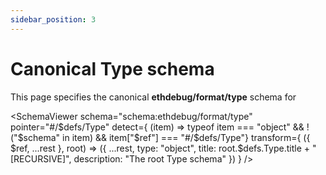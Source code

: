 ```yaml
---
sidebar_position: 3
---
```



# Canonical Type schema

This page specifies the canonical **ethdebug/format/type** schema for

<SchemaViewer
    schema="schema:ethdebug/format/type"
    pointer="#/$defs/Type"
    detect={
    (item) =>
      typeof item === "object" &&
        !("$schema" in item) &&
        item["$ref"] === "#/$defs/Type"}
    transform={
      ({ $ref, ...rest }, root) => ({
        ...rest,
        type: "object",
        title: root.$defs.Type.title + " [RECURSIVE]",
        description: "The root Type schema"
      })
    }
    />

